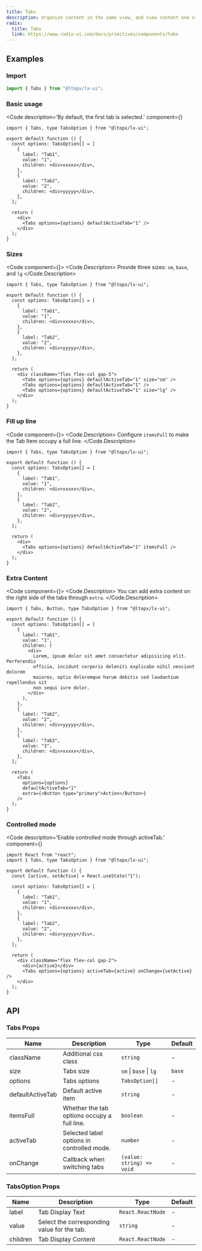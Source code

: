 ```yaml
---
title: Tabs
description: Organize content in the same view, and view content one view at a time. You can switch tabs to view other content.
radix:
  title: Tabs
  link: https://www.radix-ui.com/docs/primitives/components/tabs
---
```



## Examples

### Import

```js copy
import { Tabs } from "@ltopx/lx-ui";
```

### Basic usage

<Code 
  description='By default, the first tab is selected.' 
  component={<Basic />}
>
```tsx filename="Tabs.tsx" copy
import { Tabs, type TabsOption } from "@ltopx/lx-ui";

export default function () {
  const options: TabsOption[] = [
    {
      label: "Tab1",
      value: "1",
      children: <div>xxxxx</div>,
    },
    {
      label: "Tab2",
      value: "2",
      children: <div>yyyyy</div>,
    },
  ];
  
  return (
    <div>
      <Tabs options={options} defaultActiveTab="1" />
    </div>
  );
}
```
</Code>

### Sizes

<Code component={<Size />}>
<Code.Description>
Provide three sizes: `sm`, `base`, and `lg`
</Code.Description>
```tsx filename="Tabs.tsx" copy
import { Tabs, type TabsOption } from "@ltopx/lx-ui";

export default function () {
  const options: TabsOption[] = [
    {
      label: "Tab1",
      value: "1",
      children: <div>xxxxx</div>,
    },
    {
      label: "Tab2",
      value: "2",
      children: <div>yyyyy</div>,
    },
  ];
  
  return (
    <div className="flex flex-col gap-5">
      <Tabs options={options} defaultActiveTab="1" size="sm" />
      <Tabs options={options} defaultActiveTab="1" />
      <Tabs options={options} defaultActiveTab="1" size="lg" />
    </div>
  );
}
```
</Code>

### Fill up line

<Code component={<ItemsFull />}>
<Code.Description>
Configure `itemsFull` to make the Tab Item occupy a full line.
</Code.Description>
```tsx filename="Tabs.tsx" copy {19}
import { Tabs, type TabsOption } from "@ltopx/lx-ui";

export default function () {
  const options: TabsOption[] = [
    {
      label: "Tab1",
      value: "1",
      children: <div>xxxxx</div>,
    },
    {
      label: "Tab2",
      value: "2",
      children: <div>yyyyy</div>,
    },
  ];
  
  return (
    <div>
      <Tabs options={options} defaultActiveTab="1" itemsFull />
    </div>
  );
}
```
</Code>

### Extra Content

<Code component={<Extra />}>
<Code.Description>
You can add extra content on the right side of the tabs through `extra`.
</Code.Description>
```tsx filename="Tabs.tsx" copy {33}
import { Tabs, Button, type TabsOption } from "@ltopx/lx-ui";

export default function () {
  const options: TabsOption[] = [
    {
      label: "Tab1",
      value: "1",
      children: (
        <div>
          Lorem, ipsum dolor sit amet consectetur adipisicing elit. Perferendis
          officia, incidunt corporis deleniti explicabo nihil nesciunt dolorem
          maiores, optio doloremque harum debitis sed laudantium repellendus sit
          non sequi iure dolor.
        </div>
      ),
    },
    {
      label: "Tab2",
      value: "2",
      children: <div>yyyyy</div>,
    },
    {
      label: "Tab3",
      value: "3",
      children: <div>xxxxx</div>,
    },
  ];
  
  return (
    <Tabs
      options={options}
      defaultActiveTab="1"
      extra={<Button type="primary">Action</Button>}
    />
  );
}
```
</Code>

### Controlled mode

<Code 
  description='Enable controlled mode through activeTab.' 
  component={<Active />}
>
```tsx filename="Tabs.tsx" copy
import React from "react";
import { Tabs, type TabsOption } from "@ltopx/lx-ui";

export default function () {
  const [active, setActive] = React.useState("1");
  
  const options: TabsOption[] = [
    {
      label: "Tab1",
      value: "1",
      children: <div>xxxxx</div>,
    },
    {
      label: "Tab2",
      value: "2",
      children: <div>yyyyy</div>,
    },
  ];
  
  return (
    <div className="flex flex-col gap-2">
      <div>{active}</div>
      <Tabs options={options} activeTab={active} onChange={setActive} />
    </div>
  );
}
```
</Code>

## API

### Tabs Props

| Name             | Description                                 | Type                      | Default |
| ---------------- | ------------------------------------------- | ------------------------- | ------- |
| className        | Additional css class                        | `string`                  | -       |
| size             | Tabs size                                   | `sm` \| `base` \| `lg`    | `base`  |
| options          | Tabs options                                | `TabsOption[]`            | -       |
| defaultActiveTab | Default active item                         | `string`                  | -       |
| itemsFull        | Whether the tab options occupy a full line. | `boolean`                 | -       |
| activeTab        | Selected label options in controlled mode.  | `number`                  | -       |
| onChange         | Callback when switching tabs                | `(value: string) => void` | -       |

### TabsOption Props

| Name     | Description                                 | Type              | Default |
| -------- | ------------------------------------------- | ----------------- | ------- |
| label    | Tab Display Text                            | `React.ReactNode` | -       |
| value    | Select the corresponding value for the tab. | `string`          | -       |
| children | Tab Display Content                         | `React.ReactNode` | -       |
